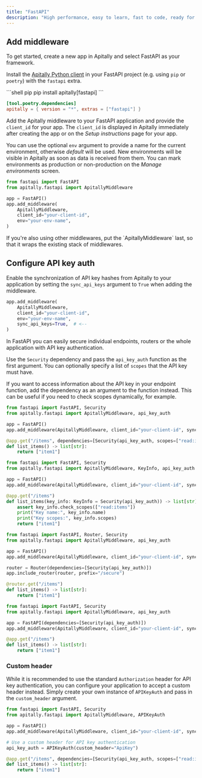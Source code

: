 ```yaml
---
title: "FastAPI"
description: "High performance, easy to learn, fast to code, ready for production."
---
```


## Add middleware

To get started, create a new app in Apitally and select FastAPI as your framework.

Install the [Apitally Python client](https://pypi.org/project/apitally/) in your FastAPI project (e.g. using `pip` or `poetry`) with the `fastapi` extra.

<CodeGroup>
```shell pip
pip install apitally[fastapi]
```

```toml poetry (pyproject.toml)
[tool.poetry.dependencies]
apitally = { version = "*", extras = ["fastapi"] }
```

</CodeGroup>

Add the Apitally middleware to your FastAPI application and provide the `client_id` for your app.
The `client_id` is displayed in Apitally immediately after creating the app or on the _Setup instructions_ page for your app.

You can use the optional `env` argument to provide a name for the current environment, otherwise _default_ will be used.
New environments will be visible in Apitally as soon as data is received from them.
You can mark environments as production or non-production on the _Manage environments_ screen.

```python
from fastapi import FastAPI
from apitally.fastapi import ApitallyMiddleware

app = FastAPI()
app.add_middleware(
    ApitallyMiddleware,
    client_id="your-client-id",
    env="your-env-name",
)
```

<div className="-mt-4">
  <Note>
    If you're also using other middlewares, put the `ApitallyMiddleware` last,
    so that it wraps the existing stack of middlewares.
  </Note>
</div>

## Configure API key auth

Enable the synchronization of API key hashes from Apitally to your application by setting the `sync_api_keys` argument to `True` when adding the middleware.

```python
app.add_middleware(
    ApitallyMiddleware,
    client_id="your-client-id",
    env="your-env-name",
    sync_api_keys=True,  # <--
)
```

<div className="-mt-4">
  <Snippet file="api-key-sync-info.mdx" />
</div>

In FastAPI you can easily secure individual endpoints, routers or the whole application with API key authentication.

Use the `Security` dependency and pass the `api_key_auth` function as the first argument.
You can optionally specify a list of `scopes` that the API key must have.

If you want to access information about the API key in your endpoint function, add the dependency as an argument to the function instead.
This can be useful if you need to check scopes dynamically, for example.

<CodeGroup>

```python Endpoint dependency
from fastapi import FastAPI, Security
from apitally.fastapi import ApitallyMiddleware, api_key_auth

app = FastAPI()
app.add_middleware(ApitallyMiddleware, client_id="your-client-id", sync_api_keys=True)

@app.get("/items", dependencies=[Security(api_key_auth, scopes=["read:items"])])
def list_items() -> list[str]:
    return ["item1"]
```

```python Endpoint function argument
from fastapi import FastAPI, Security
from apitally.fastapi import ApitallyMiddleware, KeyInfo, api_key_auth

app = FastAPI()
app.add_middleware(ApitallyMiddleware, client_id="your-client-id", sync_api_keys=True)

@app.get("/items")
def list_items(key_info: KeyInfo = Security(api_key_auth)) -> list[str]:
    assert key_info.check_scopes(["read:items"])
    print("Key name:", key_info.name)
    print("Key scopes:", key_info.scopes)
    return ["item1"]
```

```python Router dependency
from fastapi import FastAPI, Router, Security
from apitally.fastapi import ApitallyMiddleware, api_key_auth

app = FastAPI()
app.add_middleware(ApitallyMiddleware, client_id="your-client-id", sync_api_keys=True)

router = Router(dependencies=[Security(api_key_auth)])
app.include_router(router, prefix="/secure")

@router.get("/items")
def list_items() -> list[str]:
    return ["item1"]
```

```python Global dependency
from fastapi import FastAPI, Security
from apitally.fastapi import ApitallyMiddleware, api_key_auth

app = FastAPI(dependencies=[Security(api_key_auth)])
app.add_middleware(ApitallyMiddleware, client_id="your-client-id", sync_api_keys=True)

@app.get("/items")
def list_items() -> list[str]:
    return ["item1"]
```

</CodeGroup>

### Custom header

While it is recommended to use the standard `Authorization` header for API key authentication,
you can configure your application to accept a custom header instead.
Simply create your own instance of `APIKeyAuth` and pass in the `custom_header` argument.

```python
from fastapi import FastAPI, Security
from apitally.fastapi import ApitallyMiddleware, APIKeyAuth

app = FastAPI()
app.add_middleware(ApitallyMiddleware, client_id="your-client-id", sync_api_keys=True)

# Use a custom header for API key authentication
api_key_auth = APIKeyAuth(custom_header="ApiKey")

@app.get("/items", dependencies=[Security(api_key_auth, scopes=["read:items"])])
def list_items() -> list[str]:
    return ["item1"]
```

<Snippet file="use-api-keys.mdx" />
